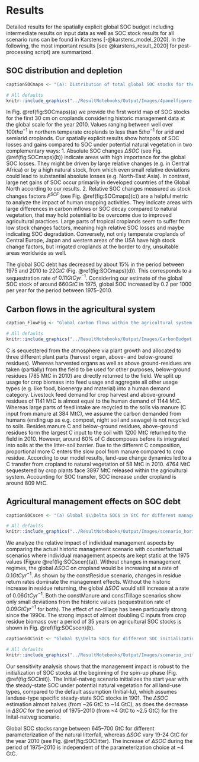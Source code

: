 # Results

Detailed results for the spatially explicit global SOC budget including intermediate results on input data as well as SOC stock results for all scenario runs can be found in Karstens [-@karstens_model_2020]. In the following, the most important results [see @karstens_result_2020] for post-processing script) are summarized.

## SOC distribution and depletion

```r
captionSOCmaps <- "(a): Distribution of total global SOC stocks for the first 30 cm on cropland:  Carbon stocks are large in high yielding areas. (b)+(c): Absolute (b) and relative (c) SOC stocks changes compared to a potential natural state identify different hotspots of SOC dynamics. Whereas absolute losses $\\Delta SOC$ are often highest in temperate dry regions, relative losses $F^\\mathrm{SCF}$ are often larger in tropical moist areas. (d): $\\Delta SOC$ between SOC under historic land use and potential natural vegetation is decreasing over time, meaning net SOC gains on global croplands over the the period 1975--2010. "
```

```r
# All defaults
knitr::include_graphics("../ResultNotebooks/Output/Images/4panelfigure.png")
```

In Fig. \@ref(fig:SOCmaps)(a) we provide the first world map of SOC stocks for the first 30 cm on croplands considering historic management data at the global scale for the year 2010. Values ranging between well over $100\unit{t ha^{-1}}$ in northern temperate croplands to less than $5\unit{t ha^{-1}}$ for arid and semiarid croplands. 
Our spatially explicit results show hotspots of SOC losses and gains compared to SOC under potential natural vegetation in two complementary ways: 
1. Absolute SOC changes $\Delta SOC$ (see Fig. \@ref(fig:SOCmaps)(b)) indicate areas with high importance for the global SOC losses. They might be driven by large relative changes (e.g. in Central Africa) or by a high natural stock, from which even small relative deviations could lead to substantial absolute losses (e.g. North-East Asia). In contrast, large net gains of SOC occur primarily in developed countries of the Global North according to our results. 
2. Relative SOC changes measured as stock changes factors $F^{SCF}$ (see Fig. \@ref(fig:SOCmaps)(c)) are a helpful metric to analyze the impact of human cropping activities. They indicate areas with large differences in carbon inflows or SOC decay compared to natural vegetation, that may hold potential to be overcome due to improved agricultural practices. Large parts of tropical croplands seem to suffer from low stock changes factors, meaning high relative SOC losses and maybe indicating SOC degradation. Conversely, not only temperate croplands of Central Europe, Japan and western areas of the USA have high stock change factors, but irrigated croplands at the border to dry, unsuitable areas worldwide as well.

The global SOC debt has decreased by about 15% in the period between 1975 and 2010 to $22\unit{GtC}$ (Fig. \@ref(fig:SOCmaps)(d)). This corresponds to a sequestration rate of $0.11\unit{GtC yr^{-1}}$. Considering our estimate of the global SOC stock of around $660\unit{GtC}$ in 1975, global SOC increased by 0.2 per 1000 per year for the period between 1975--2010. 

## Carbon flows in the agricultural system

```r
caption_FlowFig <- "Global carbon flows within the agricultural system for the year 2010 (in MtC): Carbon is first photosynthesise by crop plants and than used depending on the plant part by humans for feed of livestock and various other usages subsumed under human demand. After accounting for losses within the agricultural system three major C inputs are applied to croplands: manure, above- and below-ground residues. Large parts of C, however, get mineralized on field before entering the soil. Additionally, C is transferred to and from agricultural soils via land-use change to and from natural vegetation. Finally, SOC gets mineralized and flows back into the atmosphere."
```

```r
# All defaults
knitr::include_graphics("../ResultNotebooks/Output/Images/CarbonBudget.png")
```

C is sequestered from the atmosphere via plant growth and allocated to three different plant parts (harvest organ, above- and below-ground residues). Whereas harvested organs as well as above ground-residues are taken (partially) from the field to be used for other purposes, below-ground residues (785 MtC in 2010) are directly returned to the field. We split up usage for crop biomass into feed usage and aggregate all other usage types (e.g. like food, bioenergy and material) into a human demand category. Livestock feed demand for crop harvest and above-ground residues of 1141 MtC is almost equal to the human demand of 1144 MtC. Whereas large parts of feed intake are recycled to the soils via manure (C input from manure at 384 MtC), we assume the carbon demanded from humans (ending up as e.g. compost, night soil and sewage) is not recycled to soils. Besides manure C and below-ground residues, above-ground residues form the largest C input to the soil with 1200 MtC returned to the field in 2010. However, around 60% of C decomposes before its integrated into soils at the the litter-soil barrier. Due to the different C composition, proportional more C enters the slow pool from manure compared to crop residue. According to our model results, land-use change dynamics led to a C transfer from cropland to natural vegetation of 58 MtC in 2010. 4764 MtC sequestered by crop plants face 3897 MtC released within the agricultural system. Accounting for SOC transfer, SOC increase under cropland is around 809 MtC.


## Agricultural management effects on SOC debt

```r
captionSOCscen <- "(a) Global $\\Delta SOC$ in GtC for different management scenarios: The stylized scenarios devate from historic argicultural management by holding effects of carbon inflows from residues (constResidues), manure (constManure) constant or neglecting adoption of no-tillage practices (constTillage). ConstManagement combines all three modifications. Note that $\\Delta SOC$ is defined as the difference of SOC under land-use compared to a natural vegetation state. Figure (b) shows the carbon inflows from crop residue and manure, underlining the strong impact of residues for SOC stock and SOC stock changes."
```

```r
# All defaults
knitr::include_graphics("../ResultNotebooks/Output/Images/scenario_horiz.png")
```

We analyze the relative impact of individual management aspects by comparing the actual historic management scenario with counterfactual scenarios where individual management aspects are kept static at the 1975 values (Figure \@ref(fig:SOCscen)(a)). Without changes in management regimes, the global $\Delta SOC$ on cropland would be increasing at a rate of $0.1\unit{GtC yr^{-1}}$. As shown by the constResidue scenario, changes in residue return rates dominate the management effects. Without the historic increase in residue returning, the global $\Delta SOC$ would still increase at a rate of $0.06\unit{GtC yr^{-1}}$. Both the constManure and constTillage scenarios show only small deviations from the historic values (sequestration rate of $0.09\unit{GtC yr^{-1}}$ for both). The effect of no-tillage has been particuarly strong since the 1990s. 
The strong impact of almost doubling C inputs from crop residue biomass over a period of 35 years on agricultural SOC stocks is shown in Fig. \@ref(fig:SOCscen)(b).

```r
captionSOCinit <- "Global $\\Delta SOC$ for different SOC initialization choices in the start year 1901: Starting the spin-up phase with natural steady-state SOC under vegetation without any human cropping activities (Initial-natveg) lead to a smaller $\\Delta SOC$ in 1975 and a less steeper increase till 2010, as compared to initialzing with steady-state SOC stocks under historic land-use."
```

```r
# All defaults
knitr::include_graphics("../ResultNotebooks/Output/Images/scenario_init.png")
```

Our sensitivity analysis shows that the management impact is robust to the initialization of SOC stocks at the beginning of the spin-up phase (Fig. \@ref(fig:SOCinit)). The Initial-natveg scenario initializes the start year with the steady-state SOC under potential natural vegetation for all land-use types, compared to the default assumption (Initial-lu), which assumes landuse-type specific steady-state SOC stocks in 1901. The $\Delta SOC$ estimation almost halves (from ~26 GtC to ~14 GtC), as does the decrease in $\Delta SOC$ for the period of 1975--2010 (from ~4 GtC to ~2.5 GtC) for the Inital-natveg scenario.
 
Global SOC stocks range between 645--700 GtC for different parameterization of the natural litterfall, whereas $\Delta SOC$ vary  19-24 GtC for the year 2010 (see Fig. \@ref(fig:SOClitter). The increase of $\Delta SOC$ during the period of 1975--2010 is independent of the parameterization choice at ~4 GtC. 

